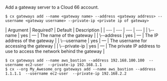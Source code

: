 Add a gateway server to a Cloud 66 account.

<Tabs >
<Tab label="Usage">

```shell
$ cx gateways add --name <gateway name> --address <gateway address> --username <gateway username> --private-ip <private ip of gateway>
```
</Tab>
    
<Tab label="arguments">
| Argument | Required? | Default | Description |
|  ---  |  ---  |  ---  |  ---  |
| \--name <gateway name> | yes | — | The name of the gateway |
| \--address <gateway address> | yes | — | The IP address of the gateway |
| \--username <gateway username> | yes | — | The username for accessing the gateway |
| \--private-ip <private ip of gateway> | yes | — | The private IP address to use to access the network behind the gateway |
</Tab>
<Tab label="examples">

```shell
$ cx gateways add --name aws_bastion --address 192.168.100.100  --username ec2-user  --private-ip 192.168.1.1
$ cx --org My_Awesome_org gateways add --name aws_bastion --address 1.1.1.1  --username ec2-user  --private-ip 192.168.2.2
```

</Tab>
</Tabs>